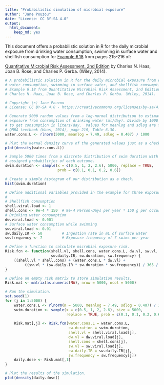 ```yaml
---
title: "Probabilistic simulation of microbial exposure"
author: "Jane Pouzou"
date: "License: CC BY-SA 4.0"
output:
  html_document:
    keep_md: yes
---
```


This document offers a probabilistic solution in R for the daily microbial 
exposure from drinking water consumption, swimming in surface water and 
shellfish consumption for 
[Example 6.18](https://books.google.com/books?id=ejTKAwAAQBAJ&lpg=PT265&ots=6q9TSELe3B&pg=PT265#v=onepage&q&f=false) from pages 215-216 of:

[Quantitative Microbial Risk Assessment, 2nd Edition](http://www.wiley.com/WileyCDA/WileyTitle/productCd-1118145291,subjectCd-CH20.html) 
by Charles N. Haas, Joan B. Rose, and Charles P. Gerba. (Wiley, 2014).

```r
# A probabilistic solution in R for the daily microbial exposure from drinking
# water consumption, swimming in surface water, and shellfish consumption for 
# Example 6.18 from Quantitative Microbial Risk Assessment, 2nd Edition by 
# Charles N. Haas, Joan B. Rose, and Charles P. Gerba. (Wiley, 2014).

# Copyright (c) Jane Pouzou
# License: CC BY-SA 4.0 - https://creativecommons.org/licenses/by-sa/4.0/

# Generate 5000 random values from a log-normal distribution to estimate 
# exposure from consumption of drinking water (ml/day). Divide by 1000 mL/L 
# to get consumption in liters/day.  Values for meanlog and sdlog are from the 
# QMRA textbook (Haas, 2014), page 216, Table 6.30.
water.cons.L <- rlnorm(5000, meanlog = 7.49, sdlog = 0.407) / 1000

# Plot the kernal density curve of the generated values just as a check.
plot(density(water.cons.L))

# Sample 5000 times from a discrete distribution of swim duration with 
# assigned probabilities of each outcome.
swim.duration <- sample(x = c(0.5, 1, 2, 2.6), 5000, replace = TRUE, 
                        prob = c(0.1, 0.1, 0.2, 0.6))

# Create a simple histogram of our distribution as a check.
hist(swim.duration)

# Define additional variables provided in the example for three exposure types.
#
# Shellfish consumption
shell.viral.load <- 1
shell.cons <- 9e-4 * 150  # 9e-4 Person-Days per year * 150 g per occurrence
# Drinking water consumption
dw.viral.load <- 0.001
# Surface water consumption while swimming
sw.viral.load <- 0.01
sw.daily.IR <- 50         # Ingestion rate in mL of surface water
sw.frequency <- 7         # Exposure frequency of 7 swims per year

# Define a function to calculate microbial exposure risk.
Risk.fcn <- function(shell.vl, shell.cons, water.cons.L, dw.vl, sw.vl, 
                     sw.daily.IR, sw.duration, sw.frequency) {
    ((shell.vl * shell.cons) + (water.cons.L * dw.vl) + 
         ((sw.vl * (sw.daily.IR * sw.duration * sw.frequency)) / 365 / 1000))
}

# Define an empty risk matrix to store simulation results.
Risk.mat <- matrix(as.numeric(NA), nrow = 5000, ncol = 5000)

# Run the simulation.
set.seed(1)
for (j in 1:5000) {
    water.cons.L <- rlnorm(n = 5000, meanlog = 7.49, sdlog = 0.407) / 1000
    swim.duration <- sample(x = c(0.5, 1, 2, 2.6), size = 5000,
                            replace = TRUE, prob = c(0.1, 0.1, 0.2, 0.6))
    
    Risk.mat[,j] <- Risk.fcn(water.cons.L = water.cons.L, 
                             sw.duration = swim.duration, 
                             shell.vl = shell.viral.load[j], 
                             dw.vl = dw.viral.load[j], 
                             shell.cons = shell.cons[j], 
                             sw.vl = sw.viral.load[j], 
                             sw.daily.IR = sw.daily.IR[j], 
                             sw.frequency = sw.frequency[j])
    daily.dose <- Risk.mat[,1]
}

# Plot the results of the simulation.
plot(density(daily.dose))
```